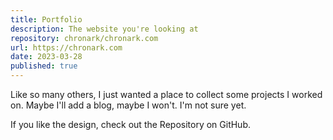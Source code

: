 ```yaml
---
title: Portfolio
description: The website you're looking at
repository: chronark/chronark.com
url: https://chronark.com
date: 2023-03-28
published: true
---
```



Like so many others, I just wanted a place to collect some projects I worked on. Maybe I'll add a blog, maybe I won't. I'm not sure yet.

If you like the design, check out the Repository on GitHub.

